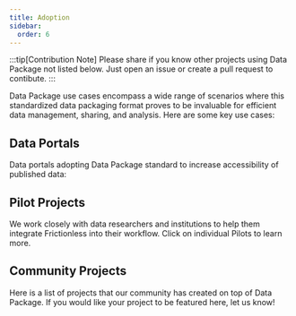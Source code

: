 ```yaml
---
title: Adoption
sidebar:
  order: 6
---
```



:::tip[Contribution Note]
Please share if you know other projects using Data Package not listed below. Just open an issue or create a pull request to contibute.
:::

Data Package use cases encompass a wide range of scenarios where this standardized data packaging format proves to be invaluable for efficient data management, sharing, and analysis. Here are some key use cases:

## Data Portals

Data portals adopting Data Package standard to increase accessibility of published data:

<CardGrid>
  <ImageLinkCard
    title="Dryad"
    imageSrc={adoption.dryad.src}
    description="A pilot project to integrate Frictionless Data Validation within Dryad, a curated resource that enhances the discoverability, reusability, and citation of research data"
    href="https://blog.okfn.org/2020/11/18/dryad-and-frictionless-data-collaboration/"
  />
  <ImageLinkCard
    title="Our World in Data"
    imageSrc={adoption.owid.src}
    description="Our World in Data publushes their datasets using Data Package standard. Most datasets included here are annual time series data for social and economic indicators by country."
    href="https://github.com/owid/owid-datasets"
  />
</CardGrid>

## Pilot Projects

We work closely with data researchers and institutions to help them integrate Frictionless into their workflow. Click on individual Pilots to learn more.

<CardGrid>
<ImageLinkCard
  title="BCO-DMO"
  imageSrc={adoption.bcodmo.src}
  description="A pilot collaboration with the Biological and Chemical Oceanography Data Management Office (BCO-DMO)."
  href="https://frictionlessdata.io/blog/2020/02/10/frictionless-data-pipelines-for-open-ocean/"
/>

<ImageLinkCard
  title="PUDL"
  imageSrc={adoption.pudl.src}
  description="A pilot collaboration with the Public Utility Data Liberation project (PUDL), aimed at simplifying the usability of US energy data."
  href="https://frictionlessdata.io/blog/2020/03/18/frictionless-data-pilot-study/"
/>

<ImageLinkCard
  title="Data Readiness Group"
  imageSrc={adoption.oxford.src}
  description="A pilot collaboration with Dr. Philippe Rocca-Serra's Data Readiness Group at Oxford, focusing on streamlining the reporting of scientific experimental results using Data Package specifications."
  href="https://blog.okfn.org/2020/07/21/clarifying-the-semantics-of-data-matrices-and-results-tables-a-frictionless-data-pilot/"
/>

<ImageLinkCard
  title="Data Management for TEDDINET"
  imageSrc={adoption.dm4t.src}
  description="A pilot collaboration applying Frictionless Data approaches to address data legacy challenges within the TEDDINET project, a research network dedicated to transforming energy demand in buildings."
  href="https://frictionlessdata.io/blog/2017/12/19/dm4t/"
/>

<ImageLinkCard
  title="Western Pennsylvania Regional Data Center"
  imageSrc={adoption.uop.src}
  description="A pilot collaboration to showcase an implementation that expounds on the quality and description of datasets in CKAN-based open data portals with the Western Pennsylvania Regional Data Center - a part of The University of Pittsburgh Center for Urban and Social Research."
  href="https://frictionlessdata.io/blog/2017/12/15/university-of-pittsburgh/"
/>

<ImageLinkCard
  title="UK Data Service"
  imageSrc={adoption.ukds.src}
  description="A pilot collaboration to utilize Frictionless Data software for assessing and reporting on data quality, as well as generating visualizations from data and metadata within the UK data context."
  href="https://frictionlessdata.io/blog/2017/12/12/ukds/"
/>

<ImageLinkCard
  title="eLife"
  imageSrc={adoption.elife.src}
  description="A pilot collaboration to explore the use of the goodtables library for validating all scientific research datasets hosted by eLife and advocating for open data reuse in Life and Biomedical sciences."
  href="https://frictionlessdata.io/blog/2017/10/24/elife/"
/>

<ImageLinkCard
  title="University of Cambridge - Retinal Mosaics"
  imageSrc={adoption.cambridge.src}
  description="A pilot collaboration to trial Frictionless software for packaging and reading data, supporting computational techniques in the investigation of nervous system development."
  href="https://frictionlessdata.io/blog/2017/08/15/university-of-cambridge/"
/>

<ImageLinkCard
  title="Pacific Northwest National Laboratory - Active Data Biology"
  imageSrc={adoption.pnnl.src}
  description="A pilot collaboration to explore the use of Frictionless Data's specifications and software for generating schemas for tabular data and validating metadata within a biological application hosted on GitHub."
  href="https://frictionlessdata.io/blog/2017/06/26/pacific-northwest-national-laboratory-active-data-biology/"
/>

<ImageLinkCard
  title="Causa Natura - Pescando Datos"
  imageSrc={adoption.causanatura.src}
  description="A pilot collaboration to employ data validation software within the Causa Natura project, enhancing data quality to support fisher communities and advocacy groups."
  href="https://frictionlessdata.io/blog/2017/08/15/causa-natura-pescando-datos/"
/>
</CardGrid>

## Community Projects

Here is a list of projects that our community has created on top of Data Package. If you would like your project to be featured here, let us know!

<CardGrid>
<ImageLinkCard
  title="European Commission"
  imageSrc={adoption.eucom.src}
  description="The European Commission launched a CSV schema validator using the tabular data package specification, as part of the ISA² Interoperability Testbed."
  href="https://frictionlessdata.io/blog/2021/06/28/frictionless-specs-european-commission/"
/>

<ImageLinkCard
  title="GitHub"
  imageSrc={adoption.github.src}
  description="GitHub uses Data Package standard in some of their research projects."
  href="https://github.com/github/innovationgraph"
/>

<ImageLinkCard
  title="Validata"
  imageSrc={adoption.validata.src}
  description="OpenDataFrance created Validata, a platform for local public administration in France to validate CSV files on the web, using the tabular data package specification."
  href="https://frictionlessdata.io/blog/2020/04/23/table-schema-catalog/"
/>

<ImageLinkCard
  title="Libraries Hacked"
  imageSrc={adoption.librariesHacked.src}
  description="Libraries hacked is a project started in 2014 to promote the use of open data in libraries."
  href="https://frictionlessdata.io/blog/2022/02/07/libraries-hacked/"
/>

<ImageLinkCard
  title="HubMAP"
  imageSrc={adoption.hubmap.src}
  description="HuBMAP is creating an open, global atlas of the human body at the cellular level."
  href="https://frictionlessdata.io/blog/2021/02/04/tableschema-to-template/"
/>

<ImageLinkCard
  title="Etalab"
  imageSrc={adoption.etalab.src}
  description="Etalab, a department of the French interministerial digital service, launched schema.data.gouv.fr."
  href="https://frictionlessdata.io/blog/2020/05/22/etalab-case-study-schemas-data-gouv-fr/"
/>

<ImageLinkCard
  title="Nimble Learn - datapackage-m"
  imageSrc={adoption.nimblelearn.src}
  description="A set of functions written in Power Query M for working with Tabular Data Packages in Power BI Desktop and Power Query for Excel."
  href="https://frictionlessdata.io/blog/2018/07/20/nimblelearn/"
/>

<ImageLinkCard
  title="Nimble Learn - Datapackage-connector"
  imageSrc={adoption.nimblelearn.src}
  description="Power BI Custom Connector that loads one or more tables from Tabular Data Packages into Power BI."
  href="https://frictionlessdata.io/blog/2019/07/22/nimblelearn-dpc/"
/>
<ImageLinkCard
  title="Zegami"
  imageSrc={adoption.zegami.src}
  description="Zegami is using Frictionless Data specifications for data management and syntactic analysis on their visual data analysis platform."
  href="https://frictionlessdata.io/blog/2017/09/28/zegami/"
/>

<ImageLinkCard
  title="Center for Data Science and Public Policy, Workforce Data Initiative"
  imageSrc={adoption.chicago.src}
  description="Supporting state and local workforce boards in managing and publishing data."
  href="https://frictionlessdata.io/blog/2017/08/15/center-for-data-science-and-public-policy-workforce-data-initiative/"
/>

<ImageLinkCard
  title="Cell Migration Standardization Organization"
  imageSrc={adoption.cmso.src}
  description="Using Frictionless Data specs to package cell migration data and load it into Pandas for data analysis and creation of visualizations."
  href="https://frictionlessdata.io/blog/2017/05/23/cmso/"
/>

<ImageLinkCard
  title="Collections as Data Facets - Carnegie Museum of Art Collection Data"
  imageSrc={adoption.cmoa.src}
  description="Use of Frictionless Data specifications in the release of Carnegie Museum of Arts’ Collection Data for public access & creative use."
  href="https://frictionlessdata.io/blog/2017/08/09/collections-as-data/"
/>

<ImageLinkCard
  title="OpenML"
  imageSrc={adoption.openml.src}
  description="OpenML is an online platform and service for machine learning, whose goal is to make ML and data analysis simple."
  href="https://frictionlessdata.io/blog/2017/12/04/openml/"
/>

<ImageLinkCard
  title="The Data Retriever"
  imageSrc={adoption.dataRetriever.src}
  description="Data Retriever uses Frictionless Data specifications to generate and package metadata for publicly available data."
  href="https://frictionlessdata.io/blog/2017/05/24/the-data-retriever/"
/>

<ImageLinkCard
  title="Tesera"
  imageSrc={adoption.tesera.src}
  description="Tesera uses Frictionless Data specifications to package data in readiness for use in different systems and components."
  href="https://frictionlessdata.io/blog/2016/11/15/tesera/"
/>

<ImageLinkCard
  title="data.world"
  imageSrc={adoption.dataworld.src}
  description="data.world uses Frictionless Data specifications to generate schema and metadata related to an uploaded dataset and containerize all three in a Tabular Data Package."
  href="https://frictionlessdata.io/blog/2017/04/11/dataworld/"
/>

<ImageLinkCard
  title="John Snow Labs"
  imageSrc={adoption.johnSnowLabs.src}
  description="John Snow Labs uses Frictionless Data specifications to avail data to users for analysis."
  href="https://frictionlessdata.io/blog/2017/03/28/john-snow-labs/"
/>

<ImageLinkCard
  title="Open Power System Data"
  imageSrc={adoption.opsd.src}
  description="Open Power System Data uses Frictionless Data specifications to avail energy data for analysis and modeling."
  href="https://frictionlessdata.io/blog/2016/11/15/open-power-system-data/"
/>

<ImageLinkCard
  title="Dataship"
  imageSrc={adoption.dataship.src}
  description="Dataship used Frictionless Data specifications as the basis for its easy to execute, edit and share notebooks for data analysis."
  href="https://frictionlessdata.io/blog/2016/11/15/dataship/"
/>
</CardGrid>
